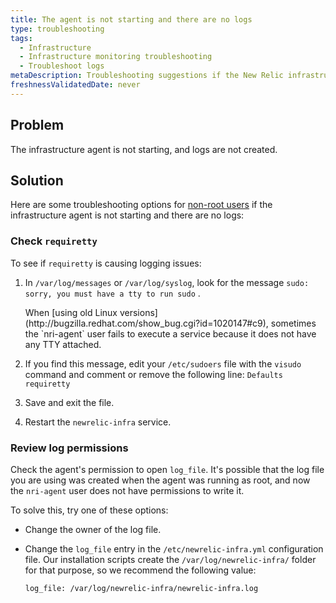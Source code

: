 ```yaml
---
title: The agent is not starting and there are no logs
type: troubleshooting
tags:
  - Infrastructure
  - Infrastructure monitoring troubleshooting
  - Troubleshoot logs
metaDescription: Troubleshooting suggestions if the New Relic infrastructure agent is not starting and there are no logs
freshnessValidatedDate: never
---
```


## Problem

The infrastructure agent is not starting, and logs are not created.

## Solution

Here are some troubleshooting options for [non-root users](/docs/infrastructure/install-configure-infrastructure/linux-installation/linux-agent-running-modes) if the infrastructure agent is not starting and there are no logs:

### Check `requiretty`

To see if `requiretty` is causing logging issues:

1. In `/var/log/messages` or `/var/log/syslog`, look for the message `sudo: sorry, you must have a tty to run sudo` .

   <Callout variant="important">
     When [using old Linux versions](http://bugzilla.redhat.com/show_bug.cgi?id=1020147#c9), sometimes the `nri-agent` user fails to execute a service because it does not have any TTY attached.
   </Callout>
2. If you find this message, edit your `/etc/sudoers` file with the `visudo` command and comment or remove the following line: `Defaults requiretty`
3. Save and exit the file.
4. Restart the `newrelic-infra` service.

### Review log permissions

Check the agent's permission to open `log_file`. It's possible that the log file you are using was created when the agent was running as root, and now the `nri-agent` user does not have permissions to write it.

To solve this, try one of these options:

* Change the owner of the log file.
* Change the `log_file` entry in the `/etc/newrelic-infra.yml` configuration file. Our installation scripts create the `/var/log/newrelic-infra/` folder for that purpose, so we recommend the following value:

  ```
  log_file: /var/log/newrelic-infra/newrelic-infra.log
  ```
